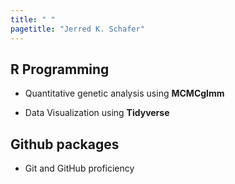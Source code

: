 ```yaml
---
title: " "
pagetitle: "Jerred K. Schafer"
---
```


<link rel="stylesheet" href="styles.css" type="text/css">
<link rel="stylesheet" href="academicicons/css/academicons.min.css"/>

## R Programming

- Quantitative genetic analysis using **MCMCglmm**

- Data Visualization using **Tidyverse**

## Github packages

- Git and GitHub proficiency 


